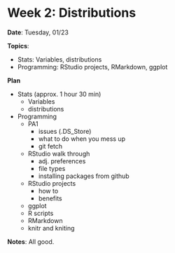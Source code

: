# Week 2: Distributions

**Date**: Tuesday, 01/23

**Topics**: 

- Stats: Variables, distributions
- Programming: RStudio projects, RMarkdown, ggplot

**Plan**

- Stats (approx. 1 hour 30 min)
	- Variables
	- distributions
- Programming
	- PA1 
		- issues (.DS_Store)
		- what to do when you mess up
		- git fetch
	- RStudio walk through
		- adj. preferences
		- file types
		- installing packages from github
	- RStudio projects
		- how to
		- benefits
	- ggplot
	- R scripts
	- RMarkdown
	- knitr and kniting




**Notes**: All good. 




